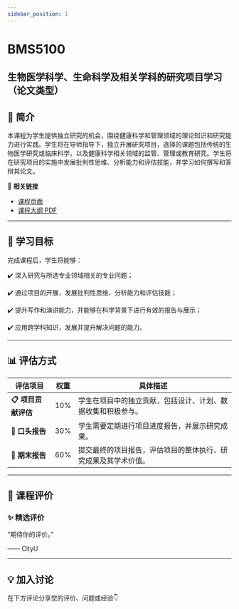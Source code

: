 ```yaml
---
sidebar_position: 1
---
```


# BMS5100
## 生物医学科学、生命科学及相关学科的研究项目学习（论文类型）

## **📘 简介**
本课程为学生提供独立研究的机会，围绕健康科学和管理领域的理论知识和研究能力进行实践。学生将在导师指导下，独立开展研究项目，选择的课题包括传统的生物医学研究或临床科学，以及健康科学相关领域的监管、管理或教育研究。学生将在研究项目的实施中发展批判性思维、分析能力和评估技能，并学习如何撰写和答辩其论文。

🔗 **相关链接**
- [课程页面](https://www.cityu.edu.hk/catalogue/pg/202425/course/BMS5100.htm)
- [课程大纲 PDF](https://www.cityu.edu.hk/catalogue/pg/202425/course/BMS5100.pdf)

---

## **🎯 学习目标**

完成课程后，学生将能够：


✔️ 深入研究与所选专业领域相关的专业问题；

✔️ 通过项目的开展，发展批判性思维、分析能力和评估技能；

✔️ 提升写作和演讲能力，并能够在科学背景下进行有效的报告与展示；

✔️ 应用跨学科知识，发展并提升解决问题的能力。

---

## **📊 评估方式**

| **评估项目**          | **权重** | **具体描述**                                                                                     |
|----------------------|---------|-----------------------------------------------------------------------------------------------|
| **📋 项目贡献评估**    | 10%     | 学生在项目中的独立贡献，包括设计、计划、数据收集和积极参与。                                      |
| **📝 口头报告**        | 30%     | 学生需要定期进行项目进度报告，并展示研究成果。                                                   |
| **📄 期末报告**        | 60%     | 提交最终的项目报告，评估项目的整体执行、研究成果及其学术价值。                                    |

---

## **💬 课程评价**

### ✨ **精选评价**
<div className={commentStyles.commentBox}>
    <p className={commentStyles.commentText}>
        “期待你的评价。”
    </p>
    <p className={commentStyles.commentAuthor}>—— CityU</p>
</div>

---

## **💡 加入讨论**

在下方评论分享您的评价、问题或经验👇
<Utterances />